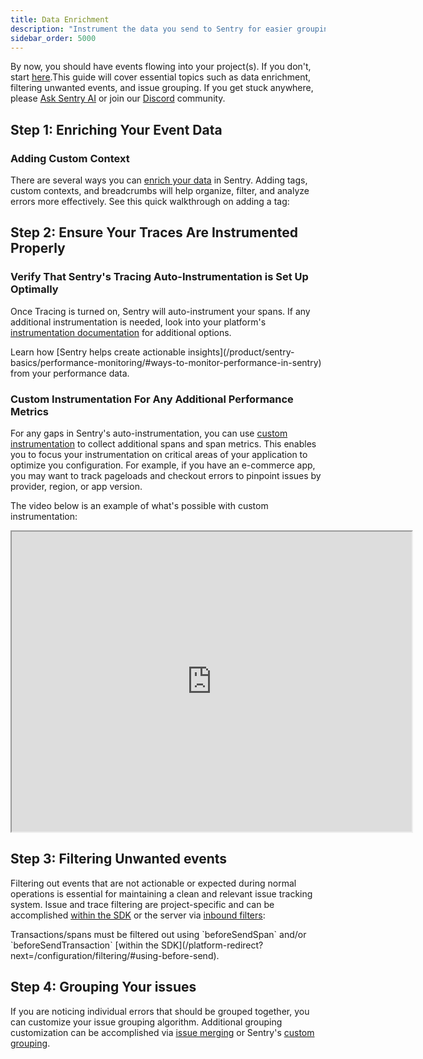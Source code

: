 ```yaml
---
title: Data Enrichment
description: "Instrument the data you send to Sentry for easier grouping and filtering."
sidebar_order: 5000
---
```


By now, you should have events flowing into your project(s). If you don't, start [here](/product/onboarding/).This guide will cover essential topics such as data enrichment, filtering unwanted events, and issue grouping. If you get stuck anywhere, please [Ask Sentry AI](https://sentry.zendesk.com/hc/en-us?askAI=true) or join our [Discord](https://discord.gg/sentry) community.

## Step 1: Enriching Your Event Data

### Adding Custom Context

There are several ways you can [enrich your data](/platform-redirect?next=/enriching-events/) in Sentry. Adding tags, custom contexts, and breadcrumbs will help organize, filter, and analyze errors more effectively. See this quick walkthrough on adding a tag:

<Arcade src="https://demo.arcade.software/M87cMrcak4N6SLyUiI1D?embed" />

## Step 2: Ensure Your Traces Are Instrumented Properly

### Verify That Sentry's Tracing Auto-Instrumentation is Set Up Optimally

Once Tracing is turned on, Sentry will auto-instrument your spans. If any additional instrumentation is needed, look into your platform's [instrumentation documentation](/platform-redirect?next=/tracing/instrumentation/automatic-instrumentation/) for additional options. 

<Alert>
Learn how [Sentry helps create actionable insights](/product/sentry-basics/performance-monitoring/#ways-to-monitor-performance-in-sentry) from your performance data.
</Alert>

### Custom Instrumentation For Any Additional Performance Metrics

For any gaps in Sentry's auto-instrumentation, you can use [custom instrumentation](/platform-redirect/?next=/tracing/instrumentation/custom-instrumentation/) to collect additional spans and span metrics. This enables you to focus your instrumentation on critical areas of your application to optimize you configuration. For example, if you have an e-commerce app, you may want to track pageloads and checkout errors to pinpoint issues by provider, region, or app version.

The video below is an example of what's possible with custom instrumentation:

<iframe src="https://drive.google.com/file/d/1U2of7oByT1ECdprvRRC30QwuZwQRk6cA/preview" width="640" height="480" allow="autoplay"></iframe>

## Step 3: Filtering Unwanted events

Filtering out events that are not actionable or expected during normal operations is essential for maintaining a clean and relevant issue tracking system. Issue and trace filtering are project-specific and can be accomplished [within the SDK](/platform-redirect?next=/configuration/filtering/#using-before-send) or the server via [inbound filters](/concepts/data-management/filtering/):

<Arcade src="https://demo.arcade.software/4utB0eYW8Uz81WTT84FL?embed"  />
<div style={{marginBottom:'40px'}}></div>

<Alert>
Transactions/spans must be filtered out using `beforeSendSpan` and/or `beforeSendTransaction` [within the SDK](/platform-redirect?next=/configuration/filtering/#using-before-send).
</Alert>

## Step 4: Grouping Your issues

If you are noticing individual errors that should be grouped together, you can customize your issue grouping algorithm. Additional grouping customization can be accomplished via [issue merging](/concepts/data-management/event-grouping/merging-issues/) or Sentry's [custom grouping](/concepts/data-management/event-grouping/).

